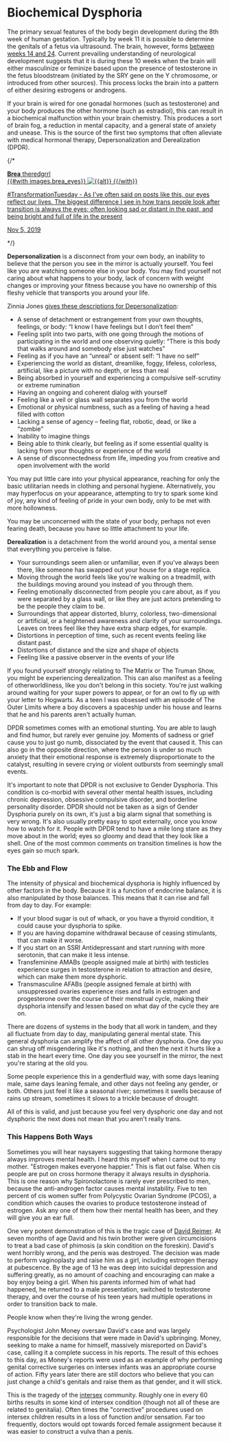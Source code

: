 
<Meta
  title="How Gender Dysphoria Manifests: Biochemical Dysphoria"
  linkTitle="Biochemical Dysphoria"
  description="The very real and biological factors of Gender Dysphoria that cause mental disturbance."
/>

<Disclaimer />

# Biochemical Dysphoria

The primary sexual features of the body begin development during the 8th week of human gestation. Typically by week 11 it is possible to determine the genitals of a fetus via ultrasound. The brain, however, forms [between weeks 14 and 24](https://www.ncbi.nlm.nih.gov/pmc/articles/PMC2989000/#Sec5title). Current prevailing understanding of neurological development suggests that it is during these 10 weeks when the brain will either masculinize or feminize based upon the presence of testosterone in the fetus bloodstream (initiated by the SRY gene on the Y chromosome, or introduced from other sources). This process locks the brain into a pattern of either desiring estrogens or androgens.

If your brain is wired for one gonadal hormones (such as testosterone) and your body produces the other hormone (such as estradiol), this can result in a biochemical malfunction within your brain chemistry. This produces a sort of brain fog, a reduction in mental capacity, and a general state of anxiety and unease. This is the source of the first two symptoms that often alleviate with medical hormonal therapy, Depersonalization and Derealization (DPDR).

{/*
<div class="gutter">
<a class="card ig-card" href="https://www.instagram.com/p/B4fwhWAH2F-/">
  <div class="ig-header">
    <div class="ig-avatar" style="background-image: url({{images.theredgrrl.sizes.0.url}});"></div>
    <div class="ig-name">
      <strong>Brea</strong>
      <span>theredgrrl</span>
    </div>
  </div>
  {{#with images.brea_eyes}}
  <img
    src="{{rev sizes.0.url}}"
    alt="{{alt}}"
    srcset="{{#join sizes}}{{rev url}} {{width}}w{{/join}}"
    sizes="{{#if srcSizes}}{{srcSizes}}{{else}}(max-width: 576px) 100vw, 576px{{/if}}"
    class="ig-image"
  >
  {{/with}}
  <p class="ig-caption">
    #TransformationTuesday - As I&rsquo;ve often said on posts like this, our eyes reflect our lives. The biggest difference I see in how trans people look after transition is always the eyes; often looking sad or distant in the past, and being bright and full of life in the present
  </p>
  <p class="ig-footer">
    <time datetime="2019-11-05T19:54:45+00:00">Nov 5, 2019</time>
  </p>
</a>
</div>
*/}

**Depersonalization** is a disconnect from your own body, an inability to believe that the person you see in the mirror is actually yourself. You feel like you are watching someone else in your body. You may find yourself not caring about what happens to your body, lack of concern with weight changes or improving your fitness because you have no ownership of this fleshy vehicle that transports you around your life.

Zinnia Jones [gives these descriptions for Depersonalization](https://web.archive.org/web/20190406141617/https://genderanalysis.net/2017/06/depersonalization-in-gender-dysphoria-widespread-and-widely-unrecognized/):

- A sense of detachment or estrangement from your own thoughts, feelings, or body: “I know I have feelings but I don’t feel them”
- Feeling split into two parts, with one going through the motions of participating in the world and one observing quietly: “There is this body that walks around and somebody else just watches”
- Feeling as if you have an “unreal” or absent self: “I have no self”
- Experiencing the world as distant, dreamlike, foggy, lifeless, colorless, artificial, like a picture with no depth, or less than real
- Being absorbed in yourself and experiencing a compulsive self-scrutiny or extreme rumination
- Having an ongoing and coherent dialog with yourself
- Feeling like a veil or glass wall separates you from the world
- Emotional or physical numbness, such as a feeling of having a head filled with cotton
- Lacking a sense of agency – feeling flat, robotic, dead, or like a “zombie”
- Inability to imagine things
- Being able to think clearly, but feeling as if some essential quality is lacking from your thoughts or experience of the world
- A sense of disconnectedness from life, impeding you from creative and open involvement with the world

You may put little care into your physical appearance, reaching for only the basic utilitarian needs in clothing and personal hygiene. Alternatively, you may hyperfocus on your appearance, attempting to try to spark some kind of joy, any kind of feeling of pride in your own body, only to be met with more hollowness.

You may be unconcerned with the state of your body, perhaps not even fearing death, because you have so little attachment to your life.

<Gutter>
  <Tweet unified>
    <Tweet id="1215716438972993536" />
    <Tweet id="1215736608055537670" />
    <Tweet id="1215738145473474560" />
    <Tweet id="1215740224325783553" />
  </Tweet>
</Gutter>

**Derealization** is a detachment from the world around you, a mental sense that everything you perceive is false.

- Your surroundings seem alien or unfamiliar, even if you've always been there, like someone has swapped out your house for a stage replica.
- Moving through the world feels like you're walking on a treadmill, with the buildings moving around you instead of you through them.
- Feeling emotionally disconnected from people you care about, as if you were separated by a glass wall, or like they are just actors pretending to be the people they claim to be.
- Surroundings that appear distorted, blurry, colorless, two-dimensional or artificial, or a heightened awareness and clarity of your surroundings. Leaves on trees feel like they have extra sharp edges, for example.
- Distortions in perception of time, such as recent events feeling like distant past.
- Distortions of distance and the size and shape of objects
- Feeling like a passive observer in the events of your life

If you found yourself strongly relating to The Matrix or The Truman Show, you might be experiencing derealization. This can also manifest as a feeling of otherworldliness, like you don't belong in this society. You're just walking around waiting for your super powers to appear, or for an owl to fly up with your letter to Hogwarts. As a teen I was obsessed with an episode of The Outer Limits where a boy discovers a spaceship under his house and learns that he and his parents aren't actually human.

DPDR sometimes comes with an emotional stunting. You are able to laugh and find humor, but rarely ever genuine joy. Moments of sadness or grief cause you to just go numb, dissociated by the event that caused it. This can also go in the opposite direction, where the person is under so much anxiety that their emotional response is extremely disproportionate to the catalyst, resulting in severe crying or violent outbursts from seemingly small events.

It's important to note that DPDR is not exclusive to Gender Dysphoria. This condition is co-morbid with several other mental health issues, including chronic depression, obsessive compulsive disorder, and borderline personality disorder. DPDR should not be taken as a sign of Gender Dysphoria purely on its own, it's just a big alarm signal that something is very wrong. It's also usually pretty easy to spot externally, once you know how to watch for it. People with DPDR tend to have a mile long stare as they move about in the world; eyes so gloomy and dead that they look like a shell. One of the most common comments on transition timelines is how the eyes gain so much spark.

### The Ebb and Flow

The intensity of physical and biochemical dysphoria is highly influenced by other factors in the body. Because it is a function of endocrine balance, it is also manipulated by those balances. This means that it can rise and fall from day to day. For example:

- If your blood sugar is out of whack, or you have a thyroid condition, it could cause your dysphoria to spike.
- If you are having dopamine withdrawal because of ceasing stimulants, that can make it worse.
- If you start on an SSRI Antidepressant and start running with more serotonin, that can make it less intense.
- Transfeminine AMABs (people assigned male at birth) with testicles experience surges in testosterone in relation to attraction and desire, which can make them more dysphoric.
- Transmasculine AFABs (people assigned female at birth) with unsuppressed ovaries experience rises and falls in estrogen and progesterone over the course of their menstrual cycle, making their dysphoria intensify and lessen based on what day of the cycle they are on.

There are dozens of systems in the body that all work in tandem, and they all fluctuate from day to day, manipulating general mental state. This general dysphoria can amplify the affect of all other dysphoria. One day you can shrug off misgendering like it's nothing, and then the next it hurts like a stab in the heart every time. One day you see yourself in the mirror, the next you're staring at the old you.

Some people experience this in a genderfluid way, with some days leaning male, same days leaning female, and other days not feeling any gender, or both. Others just feel it like a seasonal river; sometimes it swells because of rains up stream, sometimes it slows to a trickle because of drought.

All of this is valid, and just because you feel very dysphoric one day and not dysphoric the next does not mean that you aren't really trans.

### This Happens Both Ways

<Gutter>
  <Tweet unified>
    <Tweet id="1222738910821978113" />
    <Tweet id="1222739427312750594" />
    <Tweet id="1222740261178105856" />
    <Tweet id="1222742135067303937" />
    <Tweet id="1222743360034758656" />
    <Tweet id="1222743749920464896" />
  </Tweet>
</Gutter>

Sometimes you will hear naysayers suggesting that taking hormone therapy always improves mental health. I heard this myself when I came out to my mother. "Estrogen makes everyone happier." This is flat out false. When cis people are put on cross hormone therapy it always results in dysphoria. This is one reason why Spironolactone is rarely ever prescribed to men, because the anti-androgen factor causes mental instability. Five to ten percent of cis women suffer from Polycystic Ovarian Syndrome (PCOS), a condition which causes the ovaries to produce testosterone instead of estrogen. Ask any one of them how their mental health has been, and they will give you an ear full.

One very potent demonstration of this is the tragic case of [David Reimer](https://en.wikipedia.org/wiki/David_Reimer). At seven months of age David and his twin brother were given circumcisions to treat a bad case of phimosis (a skin condition on the foreskin). David's went horribly wrong, and the penis was destroyed. The decision was made to perform vaginoplasty and raise him as a girl, including estrogen therapy at pubescence. By the age of 13 he was deep into suicidal depression and suffering greatly, as no amount of coaching and encouraging can make a boy enjoy being a girl. When his parents informed him of what had happened, he returned to a male presentation, switched to testosterone therapy, and over the course of his teen years had multiple operations in order to transition back to male.

People know when they're living the wrong gender.

Psychologist John Money oversaw David's case and was largely responsible for the decisions that were made in David's upbringing. Money, seeking to make a name for himself, massively misreported on David's case, calling it a complete success in his reports. The result of this echoes to this day, as Money's reports were used as an example of why performing genital corrective surgeries on intersex infants was an appropriate course of action. Fifty years later there are still doctors who believe that you can just change a child's genitals and raise them as that gender, and it will stick.

This is the tragedy of the [intersex](https://en.wikipedia.org/wiki/Intersex) community. Roughly one in every 60 births results in some kind of intersex condition (though not all of these are related to genitalia). Often times the "corrective" procedures used on intersex children results in a loss of function and/or sensation. Far too frequently, doctors would opt towards forced female assignment because it was easier to construct a vulva than a penis.
